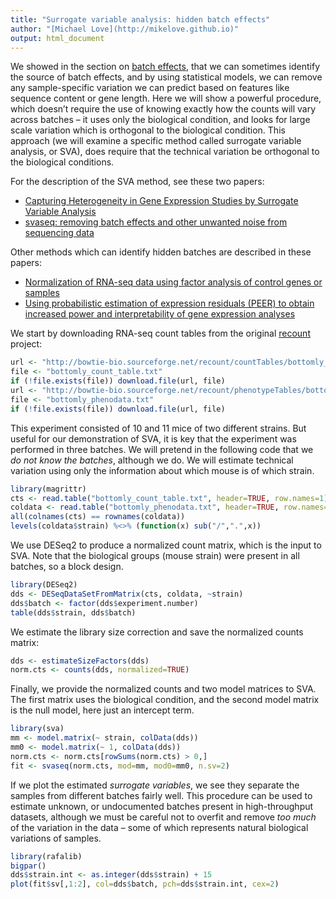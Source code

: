 ```yaml
---
title: "Surrogate variable analysis: hidden batch effects"
author: "[Michael Love](http://mikelove.github.io)"
output: html_document
---
```


We showed in the section on [batch effects](batch.html), that we can
sometimes identify the source of batch effects, and by using
statistical models, we can remove any sample-specific variation we can
predict based on features like sequence content or gene length. Here
we will show a powerful procedure, which doesn't require the use of
knowing exactly how the counts will vary across batches -- it uses
only the biological condition, and looks for large scale variation
which is orthogonal to the biological condition. This approach (we
will examine a specific method called surrogate variable analysis, or
SVA), does require that the technical variation be orthogonal to the
biological conditions.

For the description of the SVA method, see these two papers:

* [Capturing Heterogeneity in Gene Expression Studies by Surrogate Variable Analysis](https://www.ncbi.nlm.nih.gov/pmc/articles/PMC1994707/)
* [svaseq: removing batch effects and other unwanted noise from sequencing data](https://www.ncbi.nlm.nih.gov/pmc/articles/PMC4245966/)

Other methods which can identify hidden batches are described in these papers:

* [Normalization of RNA-seq data using factor analysis of control genes or samples](https://www.ncbi.nlm.nih.gov/pmc/articles/PMC4404308/)
* [Using probabilistic estimation of expression residuals (PEER) to obtain increased power and interpretability of gene expression analyses](https://www.ncbi.nlm.nih.gov/pmc/articles/PMC3398141/)

We start by downloading RNA-seq count tables from the original 
[recount](http://bowtie-bio.sourceforge.net/recount/)
project:

```r
url <- "http://bowtie-bio.sourceforge.net/recount/countTables/bottomly_count_table.txt"
file <- "bottomly_count_table.txt"
if (!file.exists(file)) download.file(url, file)
url <- "http://bowtie-bio.sourceforge.net/recount/phenotypeTables/bottomly_phenodata.txt"
file <- "bottomly_phenodata.txt"
if (!file.exists(file)) download.file(url, file)
```

This experiment consisted of 10 and 11 mice of two different
strains. But useful for our demonstration of SVA, it is key that the
experiment was performed in three batches. We will pretend in the
following code that we *do not know the batches*, although we do. We
will estimate technical variation using only the information about
which mouse is of which strain.

```r
library(magrittr)
cts <- read.table("bottomly_count_table.txt", header=TRUE, row.names=1)
coldata <- read.table("bottomly_phenodata.txt", header=TRUE, row.names=1)
all(colnames(cts) == rownames(coldata))
levels(coldata$strain) %<>% (function(x) sub("/",".",x))
```

We use DESeq2 to produce a normalized count matrix, which is the input
to SVA. Note that the biological groups (mouse strain) were present
in all batches, so a block design. 

```r
library(DESeq2)
dds <- DESeqDataSetFromMatrix(cts, coldata, ~strain)
dds$batch <- factor(dds$experiment.number)
table(dds$strain, dds$batch)
```

We estimate the library size correction and save the normalized counts
matrix: 

```r
dds <- estimateSizeFactors(dds)
norm.cts <- counts(dds, normalized=TRUE)
```

Finally, we provide the normalized counts and two model matrices to
SVA. The first matrix uses the biological condition, and the second
model matrix is the null model, here just an intercept term.

```r
library(sva)
mm <- model.matrix(~ strain, colData(dds))
mm0 <- model.matrix(~ 1, colData(dds))
norm.cts <- norm.cts[rowSums(norm.cts) > 0,]
fit <- svaseq(norm.cts, mod=mm, mod0=mm0, n.sv=2)
```

If we plot the estimated *surrogate variables*, we see they separate
the samples from different batches fairly well. This procedure can be
used to estimate unknown, or undocumented batches present in
high-throughput datasets, although we must be careful not to overfit
and remove *too much* of the variation in the data -- some of which
represents natural biological variations of samples.

```r
library(rafalib)
bigpar()
dds$strain.int <- as.integer(dds$strain) + 15
plot(fit$sv[,1:2], col=dds$batch, pch=dds$strain.int, cex=2)
```
